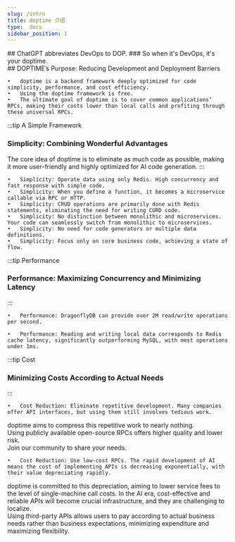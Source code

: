 ```yaml
---
slug: /intro
title: doptime 介绍
type:  docs
sidebar_position: 1
---
```



<BgLightBlue>
<div>
## ChatGPT abbreviates DevOps to DOP.   
### So when it's DevOps, it's your doptime. 
</div>
</BgLightBlue>
## DOPTIME’s Purpose: Reducing Development and Deployment Barriers

	•	doptime is a backend framework deeply optimized for code simplicity, performance, and cost efficiency.  
	•	Using the doptime framework is free.  
	•	The ultimate goal of doptime is to cover common applications’ RPCs, making their costs lower than local calls and profiting through these universal RPCs.

:::tip A Simple Framework

### Simplicity: Combining Wonderful Advantages

The core idea of doptime is to eliminate as much code as possible, making it more user-friendly and highly optimized for AI code generation.
:::

	•	Simplicity: Operate data using only Redis. High concurrency and fast response with simple code.  
	•	Simplicity: When you define a function, it becomes a microservice callable via RPC or HTTP.  
	•	Simplicity: CRUD operations are primarily done with Redis statements, eliminating the need for writing CURD code.  
	•	Simplicity: No distinction between monolithic and microservices. Your code can seamlessly switch from monolithic to microservices.  
	•	Simplicity: No need for code generators or multiple data definitions.  
	•	Simplicity: Focus only on core business code, achieving a state of flow.  

:::tip Performance

### Performance: Maximizing Concurrency and Minimizing Latency

:::

	•	Performance: DragonflyDB can provide over 2M read/write operations per second.  

	•	Performance: Reading and writing local data corresponds to Redis cache latency, significantly outperforming MySQL, with most operations under 1ms.

:::tip Cost

### Minimizing Costs According to Actual Needs

:::

	•	Cost Reduction: Eliminate repetitive development. Many companies offer API interfaces, but using them still involves tedious work.  
doptime aims to compress this repetitive work to nearly nothing.  
Using publicly available open-source RPCs offers higher quality and lower risk.    
Join our community to share your needs.  

	•	Cost Reduction: Use low-cost RPCs. The rapid development of AI means the cost of implementing APIs is decreasing exponentially, with their value depreciating rapidly.  
doptime is committed to this depreciation, aiming to lower service fees to the level of single-machine call costs.
In the AI era, cost-effective and reliable APIs will become crucial infrastructure, and they are challenging to localize.  
Using third-party APIs allows users to pay according to actual business needs rather than business expectations, minimizing expenditure and maximizing flexibility.  
